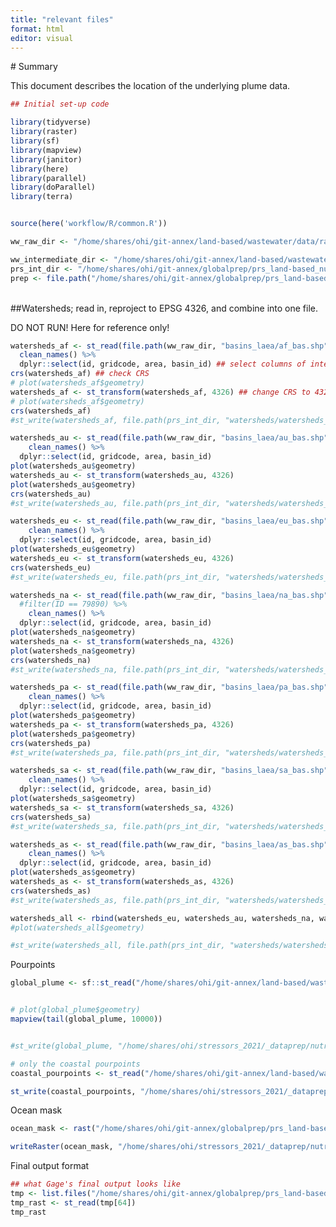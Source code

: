 ```yaml
---
title: "relevant files"
format: html
editor: visual
---
```


\# Summary

This document describes the location of the underlying plume data.

```r
## Initial set-up code

library(tidyverse)
library(raster)
library(sf)
library(mapview)
library(janitor)
library(here)
library(parallel)
library(doParallel)
library(terra)


source(here('workflow/R/common.R'))

ww_raw_dir <- "/home/shares/ohi/git-annex/land-based/wastewater/data/raw"

ww_intermediate_dir <- "/home/shares/ohi/git-annex/land-based/wastewater/data/interim"
prs_int_dir <- "/home/shares/ohi/git-annex/globalprep/prs_land-based_nutrient/v2022/int"
prep <- file.path("/home/shares/ohi/git-annex/globalprep/prs_land-based_nutrient/v2022")


```

\
##Watersheds; read in, reproject to EPSG 4326, and combine into one file.

DO NOT RUN! Here for reference only!

```r
watersheds_af <- st_read(file.path(ww_raw_dir, "basins_laea/af_bas.shp")) %>%
  clean_names() %>%
  dplyr::select(id, gridcode, area, basin_id) ## select columns of interest
crs(watersheds_af) ## check CRS
# plot(watersheds_af$geometry)
watersheds_af <- st_transform(watersheds_af, 4326) ## change CRS to 4326
# plot(watersheds_af$geometry)
crs(watersheds_af)
#st_write(watersheds_af, file.path(prs_int_dir, "watersheds/watersheds_af_4326.shp")) ## write transformed file to mazu. 

watersheds_au <- st_read(file.path(ww_raw_dir, "basins_laea/au_bas.shp")) %>%
    clean_names() %>%
  dplyr::select(id, gridcode, area, basin_id)
plot(watersheds_au$geometry)
watersheds_au <- st_transform(watersheds_au, 4326)
plot(watersheds_au$geometry)
crs(watersheds_au)
#st_write(watersheds_au, file.path(prs_int_dir, "watersheds/watersheds_au_4326.shp"))

watersheds_eu <- st_read(file.path(ww_raw_dir, "basins_laea/eu_bas.shp")) %>%
    clean_names() %>%
  dplyr::select(id, gridcode, area, basin_id)
plot(watersheds_eu$geometry)
watersheds_eu <- st_transform(watersheds_eu, 4326) 
crs(watersheds_eu)
#st_write(watersheds_eu, file.path(prs_int_dir, "watersheds/watersheds_eu_4326.shp"))

watersheds_na <- st_read(file.path(ww_raw_dir, "basins_laea/na_bas.shp")) %>%
  #filter(ID == 79890) %>% 
    clean_names() %>%
  dplyr::select(id, gridcode, area, basin_id)
plot(watersheds_na$geometry)
watersheds_na <- st_transform(watersheds_na, 4326) 
plot(watersheds_na$geometry)
crs(watersheds_na)
#st_write(watersheds_na, file.path(prs_int_dir, "watersheds/watersheds_na_4326.shp"))

watersheds_pa <- st_read(file.path(ww_raw_dir, "basins_laea/pa_bas.shp")) %>%
    clean_names() %>%
  dplyr::select(id, gridcode, area, basin_id)
plot(watersheds_pa$geometry)
watersheds_pa <- st_transform(watersheds_pa, 4326) 
plot(watersheds_pa$geometry)
crs(watersheds_pa)
#st_write(watersheds_pa, file.path(prs_int_dir, "watersheds/watersheds_pa_4326.shp"))

watersheds_sa <- st_read(file.path(ww_raw_dir, "basins_laea/sa_bas.shp")) %>%
    clean_names() %>%
  dplyr::select(id, gridcode, area, basin_id)
plot(watersheds_sa$geometry)
watersheds_sa <- st_transform(watersheds_sa, 4326) 
crs(watersheds_sa)
#st_write(watersheds_sa, file.path(prs_int_dir, "watersheds/watersheds_sa_4326.shp"))

watersheds_as <- st_read(file.path(ww_raw_dir, "basins_laea/as_bas.shp")) %>%
    clean_names() %>%
  dplyr::select(id, gridcode, area, basin_id)
plot(watersheds_as$geometry)
watersheds_as <- st_transform(watersheds_as, 4326) 
crs(watersheds_as)
#st_write(watersheds_as, file.path(prs_int_dir, "watersheds/watersheds_as_4326.shp"))

watersheds_all <- rbind(watersheds_eu, watersheds_au, watersheds_na, watersheds_pa, watersheds_af, watersheds_sa, watersheds_as) ## bind all of these files together to make the global watershed files with CRS 4326. 
#plot(watersheds_all$geometry)

#st_write(watersheds_all, file.path(prs_int_dir, "watersheds/watersheds_all_4326.shp"))

```

Pourpoints

```r

global_plume <- sf::st_read("/home/shares/ohi/git-annex/land-based/wastewater/data/raw/pour_points/global_plume_2007_2010.shp")


# plot(global_plume$geometry)
mapview(tail(global_plume, 10000))


#st_write(global_plume, "/home/shares/ohi/stressors_2021/_dataprep/nutrients/watersheds_pourpoints/pourpoints_mol.shp")

# only the coastal pourpoints
coastal_pourpoints <- st_read("/home/shares/ohi/git-annex/land-based/wastewater/data/interim/watersheds_coastal.shp")

st_write(coastal_pourpoints, "/home/shares/ohi/stressors_2021/_dataprep/nutrients/watersheds_pourpoints/coastal_pourpoints.shp")


```

Ocean mask

```r
ocean_mask <- rast("/home/shares/ohi/git-annex/globalprep/prs_land-based_nutrient/v2022/int/ocean_masks/ocean_mask.tif")

writeRaster(ocean_mask, "/home/shares/ohi/stressors_2021/_dataprep/nutrients/watersheds_pourpoints/ocean_mask.tif")
```

Final output format

```r
## what Gage's final output looks like
tmp <- list.files("/home/shares/ohi/git-annex/globalprep/prs_land-based_nutrient/v2022/int/pourpoints", full=TRUE)
tmp_rast <- st_read(tmp[64])
tmp_rast
```
